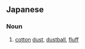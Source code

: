 ==Japanese==
{{ja-kanjitab|わた|ほこり|k2=ぼこり|r=y|yomi=k}}

===Noun===
{{ja-noun|わたぼこり}}

# [[cotton]] [[dust]], [[dustball]], [[fluff]]